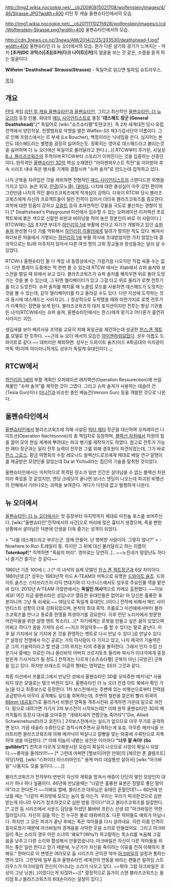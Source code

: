 http://img2.wikia.nocookie.net/__cb20090815021708/wolfenstein/images/4/46/Strasse.JPG?width=400
리턴 투 캐슬 울펜슈타인에서의 모습. 

http://img1.wikia.nocookie.net/__cb20111110215928/wolfenstein/images/c/cd/Wolfenstein-Strasse.png?width=400
울펜슈타인에서의 모습.

http://cdn.3news.co.nz/3news/AM/2014/2/25/333530/deathshead-f.jpg?width=400
울펜슈타인 더 뉴 오더에서의 모습. 뭔가 다른 살기와 광기가 느껴지는 - 마치 '''[조커(DC 코믹스)|조][조커(다크 나이트)|커]'''의 얼굴을 보는 것 같은, 소름을 돋게 하는 얼굴이다. 

''' Wilheim 'Deathshead' Strauss(Strasse) '''
- 독일어로 읽으면 빌하임 슈트라우스. 

[[목차]]

== 개요 ==
[[FPS]] 게임 [[리턴 투 캐슬 울펜슈타인]]과 [[울펜슈타인]], 그리고 최신작인 [[울펜슈타인: 더 뉴 오더]]의 등장 인물. 
희대의 [[매드 사이언티스트]]로 통칭 ''' '데스헤드 장군 (General Deathshead)'.'''[* 독일어로 [wiki:"슈츠슈타펠"토텐코프]. 즉 2차 세계대전 당시 유럽 전역에서 양민학살, 전쟁범죄로 악명을 떨친 Waffen-SS 제3기갑사단의 이름이다. 그로 인해 프랑스에서는 르 부셰 (Le Boucher), 백정이라는 닉네임을 쓴다. 심지어는 본인도 데스헤드라는 별명을 굉장히 싫어하는듯. 정확히는 영어로 데스헤드라고 불리는것을 싫어하며 더 뉴 오더에선 독일어로 불러달라고 한다.(...)] RTCW부터 추가된, 사실상 [[B.J. 블라즈코윅즈]]의 주적이며 RTCW부터 스토리가 이어진다는 것을 입증하는 산증인이다. 원작격인 [[울펜슈타인 3D]]의 핵심 소재였던 "아이젠파우스트 작전"을 이어받아 후속 시리즈 내내 죽은 병사를 기계와 결합시켜 "슈퍼 솔저"로 만드는데 집착하고 있다.

나치 군복을 차려입은 것을 제외하면 전형적인 [[매드 사이언티스트]]의 스탠다드한 외형을 가지고 있다. 늙은 외모, [[안경]](모노클), [[대머리]]. 나치에 대한 충성심이 아주 강한 편이며 그런만큼 나치의 적인 블라즈코윅즈에게 적개심이 강하다. 더욱이 RTCW 당시 블라즈코윅즈에게 자신의 프로젝트들이 털린 전적이 있어서 더더욱 블라즈코윅즈를 증오한다. 과학에 대한 믿음이 강하고 [[오컬트]] 등의 초자연적인 것들을 극도로 불신하는 경향이 있다.[* Deathshead's Playground 미션에서 입수할 수 있는 오퍼레이션 리저렉션 프로젝트북에 붉은 색으로 신랄한 비판과 비아냥을 적어 놓은 장본인이 바로 이 사람이다.] RTCW때는 [[SS]] 초자연 부대가 [[하인리히 1세]] 부활에 쓴다고 자기가 개발하고 있던 [[슈퍼 솔져]] 완성형 다섯 기를 먹튀해서 [[하인리히 히믈러]]에게 달려가 항의한 적도 있다. 삐져서 파더보른 마을에서 거행되는 [[하인리히 1세]] 부활 의식에 초대받았지만 가지 않았는데 결과적으로는 BJ와 마주치지 않아서 다른 여섯 명의 고위 장교들과 장성들과는 달리 살 수 있었다.

RTCW나 울펜슈타인 둘 다 게임 내 동영상에서는 가끔가끔 나오지만 직접 싸울 수는 없다. 다만 플레이 도중에는 딱 한번 볼 수 있는데 RTCW 에서는 Xlab에서 슈퍼 솔저와 보스전을 벌일 때 위에서 보고 있다. 블라츠코윅즈가 슈퍼 솔저를 해치우면 뒤로 돌아 도망가는 것을 볼 수 있는데, 그 뒤엔 엘리베이터가 있고 그걸 타고 위로 올라가 로켓 전투기를 타고 도망친다. 슈퍼 솔저를 해치울 때 노클립 모드를 사용하면 데스헤드가 도망치는 것을 볼 수 있는데, 같이 엘리베이터를 타고 올라갈 수도 있다. 다만 지상에 도착하는 것과 동시에 데스헤드는 사라지고(...) 정상적으로 도착했을 때와 마찬가지로 로켓 전투기가 이륙하는 장면을 보게 된다. 블라즈코윅즈의 대치 포지션이지만 전투는 항상 기관총 든 녀석(RTCW에서는 슈퍼 솔져, 울펜슈타인에서는 한스)에게 맡기고 어디론가 홀연히 사라지는 괴인.

생김새를 보아 베르사유 조약을 교묘히 피해 독일군을 재건하는데 성공한 [[한스 폰 젝트]]를 모델로 한 듯하다. ~~근데 뉴 오더 에서의 모습은 [[아이젠하워]]닮았다. 성우 이름도 드와이트로 같다.~~ 대머리만 제외하면. 성우는 드와이트 슐츠(미드 A특공대의 미치광이 머독 역)이며 아이러니하게도 성우가 독일계 유대인이다..;;

== RTCW에서 ==
[[하인리히 1세]]의 부활 계획인 오퍼레이션 레저렉션(Operation Ressurection)에 쓰일 제물인 "슈퍼 솔져"를 제작한 것이 그였다. 
그리고 슈퍼 솔져가 사용하는 테슬라 건(Tesla Gun)이나 [[미니건]]과 비슷한 총인 베놈건(Venom Gun) 등을 개발한 것으로 나온다.

== 울펜슈타인에서 ==
[[울펜슈타인]]에서 블라즈코윅즈에 의해 사살된 [[빅터 제타]] 장군을 대신하여 오퍼레이션 나이트선(Operation Nachtsonne)의 총 책임자로 등장하며, [[블랙선 차원]]에서 차원의 힘을 끌어 모아 현실 세계에 뿌려대는 파괴 병기를 제작하기도 하였다. 참고로 전투가 가능한 제타 장군과는 달리 전투 능력이 전무한 그를 위해 경호원이 파견되었는데, 그가 바로 [[한스 그로스]]. 황금 여명회의 수장 레오니드 알렉산드로프에게 제대로 베일 연구 알맹이를 제공받은 모양인줄 알았는데 Da'at Yichud라는 집단의 기술을 탈취한 것이었다. 

울펜슈타인에서는 마지막으로 목격된 장소가 일반 인간은 살아남을 수 없는 블랙선 차원이라 죽었을 것 같았지만, 엔딩 크레딧이 끝나면 보너스 엔딩이 나오는데 파괴된 비행선의 잔해에서 기어나오는 괴력을 보여준다. 게다가 다친데 없고 멀쩡하게 나온다.

== 뉴 오더에서 ==
[[울펜슈타인: 더 뉴 오더]]에서는 첫 등장부터 마지막까지 제대로 미친놈 포스를 보여주신다. 
[wiki:"울펜슈타인"전작에서의 사건]으로 머리에 많은 흉터가 생겼으며, 죽을 뻔한 상황에서 살아남은 덕분에 인생을 더욱 즐기는 성격이 되었다. 

> "나를 데스헤드라고 부르는군. 맘에 안들어. 난 행복한 사람이야, 그렇지 않나?" 
> - Nowhere to Run 트레일러 중. 
하지만 그 뒤에 대신 불러달라고 하는 이름이 '''Totenkopf'''[* 직역하면 "죽음의 머리". 영어로는 당연히..]...~~노친네가 말장난도 하다니 즐기긴 즐기는 것 같다~~

1960년 기준 100세 (...) [* 이 녀석의 실제 모델인 [[한스 폰 젝트]]장군과 6살 차이이다. 1860년생.][* 성우는 1983년작 미드 A-TEAM의 머독으로 유명한 [[드와이트 슐츠]]. 드와이트 슐츠는 스타브리즈의 리딕 연대기와 더 다크니스에서도 성우로 주요인물 역을 맡은 바 있다. 2010년 A-TEAM 극장판에서는 '''독일인 의사'''역으로 카메오 출현했다. ~~이보세요! 여긴 지금 울펜슈타인 성입니다! 열등한 유대인들은 없어요! 아 당신은 훌륭한 표본이니까 그냥 푹 쉬세요.~~ 여담으로 독일계 유대인(..)이다.] 전작에 비해서 매드 사이언티스트 성향이 더욱 강화되었으며, 본작의 최대 흑막. 프롤로그 미션에에서부터 블라즈코윅즈를 만나고 동료중 한명을 희생하기를 강요한다. 이후 런던 노티카에서 방문한 어린이들을 위한 설명 멘트 목소리(...)[* 자기에게는 로봇을 만들고 싶은 꿈이 있었으며 어쩌고 하다가 꿈을 가져야 승리 ~~지크 하일덕후~~ 를 할 수 있다는 말로 끝난다. 이후 달 기지에서 달 기지에 온 것을 환영하는 멘트로 다시 만날 수 있다.]로 만날수 있다.[* 설정상 전쟁에서 이긴 공로는 거의 이사람이 다 가지고 있고, 나치 제국의 기술력은 곧 그의 기술력이라고 할 만큼 그의 위치는 타의 추종을 불허한다. 그래서 인지 수집 신문기사 중에는 히로인 아냐 올리바의 아버지 크르지토프 올리바 박사가 이녀석에게 훈장받은게 기사거리가 될 정도.] 전작과는 다르게 [슈츠슈타펠] 군복이 아닌 [국방군] 군복을 입고 있다. 하지만 브레스트 이글의 형태는 영락없는 SS의 그것과 같다.

최종 미션에서 프롤로그에서 만났던 성에서 울펜슈타인 3D를 오마쥬한 메카닉[* 사용되지 않은 모델로는 탱크 버젼이 있다. 울펜슈타인 더 뉴 오더 컨셉 아트 북에서 확인 가능]을 타고 최종보스로 등장한다. 1차 보스전에서는 주변에 있는 비행선으로부터 전력을 공급받아서 아무리 공격해도 실드를 회복하는데, 주변의 철판을 뜯은뒤 빨리 외곽의 [[88mm 대공포]](?)로 올라가서 비행선 양쪽을 격추시킨뒤 공격하면 가운데 밑으로 꺼진다. 밑으로 내려가면 거기서 2차 보스전이 시작되는데[* 이때 원작 울펜슈타인 3D의 메카히틀러 등장시 대사를 오마쥬한 "개돼지새끼 연합군놈 죽어라"("Die, Allied Schweinehund!)라고 외친다.] 2차보스전에서는 실드가 없으므로 아무 무기로 공격하면 된다. 가끔 테슬라 수류탄으로 경직시켜주면서 공격하는게 유효. 아무튼 메카닉을 쓰러트리면 블라즈코윅즈에 의해 메카닉이 박살나고 칼빵을 맞는 와중에 수류탄으로 자폭하여 생을 마감한다. [* 이때 이놈이 내뱉는 유언은 이러하다 '''"너무 잘 속아! (So gullible!)"''']
전작과 다르게 오체분시된 모습이 확실히 나오므로 사망이 확실시 되었다.~~풍악을 울려라!!!!~~ [* 그런데 어쩌면 [헬보이|어떤 만화]의 [헤르만 폰 클렘프트|악당]처럼, [wiki:"스파이더 마스터마인드" 용케 머리 대갈통만 살아서] [wiki:"아크바일" 나올지도 모를 일이다.......]]

블라즈코윅즈가 전작부터 번번히 자신의 계획을 망쳐서 애증이 단단히 쌓인 모양인지 대사가 하나 하나 일품이다. 
46년에 만났을때는 "너같은 훌륭한 표본은 정말로 좋단 말이야"라고 한다든가 ~~이봐요 할배, 블라즈코 대위님은 유태인 혼혈인데?~~ 60년에 만났을 때는 "너같이 파괴밖에 모르는 놈이 뭘 아는가. 우리는 우리가 파괴한것으로 심판 받는게 아니라 우리가 창조하것으로 심판 받을 것이다!"라고 블라즈코윅즈를 일갈한다. [* 고전 둠 시리즈에서 사운드 담당을 하셨던 故바비 프린스 선생 曰  "아크바일은 악한 힐러입니다. 자신의 길을 막는 건 누구든 불로 태워버리죠. 다른 악마들도 예외가 아닙니다. 하지만 그 모든 파괴가 끝난 후에는 죽은 악마들을 다시 살려내요. 이런 이중 인격이 흥미로웠기 때문에 아크바일의 경계음을 사악한 웃음 소리로 만들었어요. 그리고 아크바일이 죽는 소리의 경우 어린 소녀의 '왜요?'(Why?) 하고말하는 목소리를 녹음해 그걸 음을 낮추고 다른 소리와 합성해서 만들었습니다. 아크바일은 자신이 다른 악마들을 위하는 좋은 일만 한다고 믿기 때문에, 누군가가 자신을 죽이려는 이유를 전혀 이해하지 못해요." 한마디로 이 변명은 여러모로 둠 시리즈의 군의관 악마 [[아크바일]]의 설정과 통하는 면이 있다. 그런탓에 일부 둠과 울펜슈타인 세계관의 연동을 바라는 팬들은 윌하임 스트라우스가 아크바일의 전신이 아니냐는 소리가 나오고 있다. ~~뭐야 그럼 아크바일은 조상이 그냥 닝겐(..)이었다는게 되잖아~~][* 결정적으로 둠가이 스탠 블라즈코윅즈는 윌리엄 B.J 블라즈코윅즈의 6대손이라는 설정이 있다.] 
